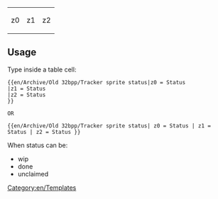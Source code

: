 <includeonly>
<table style="background:transparent; width:100%; text-align: center;"><tr>
<td style="background:{{#switch: z0 
 | WIP | Wip | wip = #FFEE88; 
 | Done | done = #006600
 | #default = #888888;}}">z0</td>
<td style="background:{{#switch: z1 
 | wip = #FFEE88; 
 | done = #006600
 | #default = #888888;}}">z1</td>
<td style="background:{{#switch: z2 
 | wip = #FFEE88; 
 | done = #006600
 | #default = #888888;}}">z2</td>
</tr></table></includeonly><noinclude>

==Usage==

Type inside a table cell:

<pre>{{en/Archive/Old 32bpp/Tracker sprite status|z0 = Status
|z1 = Status
|z2 = Status
}}

OR

{{en/Archive/Old 32bpp/Tracker sprite status| z0 = Status | z1 = Status | z2 = Status }}
</pre>

When status can be:
* wip
* done
* unclaimed

[[Category:en/Templates]]</noinclude>